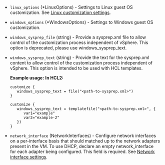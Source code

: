 <!-- Code generated from the comments of the CustomizeConfig struct in builder/vsphere/clone/step_customize.go; DO NOT EDIT MANUALLY -->

- `linux_options` (\*LinuxOptions) - Settings to Linux guest OS customization. See [Linux customization settings](#linux-customization-settings).

- `windows_options` (\*WindowsOptions) - Settings to Windows guest OS customization.

- `windows_sysprep_file` (string) - Provide a sysprep.xml file to allow control of the customization process independent of vSphere. This option is deprecated, please use windows_sysprep_text.

- `windows_sysprep_text` (string) - Provide the text for the sysprep.xml content to allow control of the customization process independent of vSphere. This option is intended to be used with HCL templates.
  
  **Example usage:**
  **In HCL2:**
  ```hcl
  customize {
     windows_sysprep_text = file("<path-to-sysprep.xml>")
  }
  ````
  ```hcl
  customize {
     windows_sysprep_text = templatefile("<path-to-sysprep.xml>", {
        var1="example"
        var2="example-2"
     })
  }
  ```

- `network_interface` (NetworkInterfaces) - Configure network interfaces on a per-interface basis that should matched up to the network adapters present in the VM.
  To use DHCP, declare an empty network_interface for each adapter being configured. This field is required.
  See [Network interface settings](#network-interface-settings).

<!-- End of code generated from the comments of the CustomizeConfig struct in builder/vsphere/clone/step_customize.go; -->
